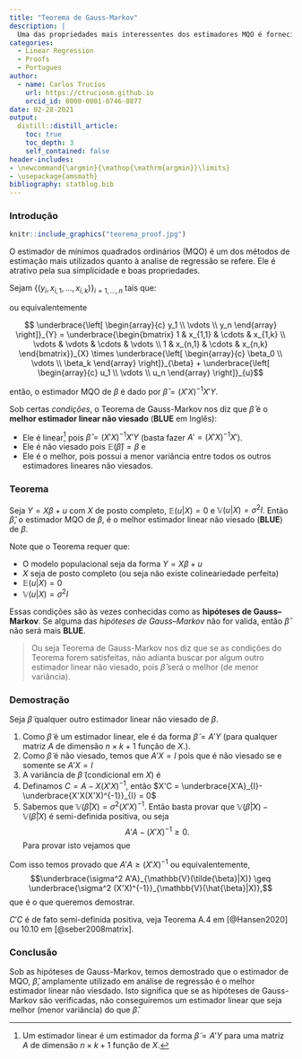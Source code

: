 ```yaml
---
title: "Teorema de Gauss-Markov"
description: |
  Uma das propriedades mais interessentes dos estimadores MQO é fornecida pelo Teorema de Gauss-Markov. Neste post discutimos a importância, significado e fornecemos uma demostração passo a passo do Teorema.
categories:
  - Linear Regression
  - Proofs
  - Portugues 
author:
  - name: Carlos Trucíos
    url: https://ctruciosm.github.io
    orcid_id: 0000-0001-8746-8877
date: 02-28-2021
output:
  distill::distill_article:
    toc: true
    toc_depth: 3
    self_contained: false
header-includes:
- \newcommand{\argmin}{\mathop{\mathrm{argmin}}\limits}
- \usepackage{amsmath}
bibliography: statblog.bib
---
```



### Introdução


```r
knitr::include_graphics("teorema_proof.jpg")
```


O estimador de mínimos quadrados ordinários (MQO) é um dos métodos de estimação mais utilizados quanto à analise de regressão se refere. Ele é atrativo pela sua simplicidade e boas propriedades. 


Sejam $\{(y_i, x_{i,1}, \ldots, x_{i,k})  \}_{i=1, \ldots, n}$ tais que: 


\begin{align}
\begin{split}\label{eq:1}
    y_1 &= \beta_0 + \beta_1 x_{1,1}  + \cdots + \beta_k x_{1,k} + u_1 \\
    \vdots \\
    y_n &= \beta_0 + \beta_1 x_{n,1}  + \cdots + \beta_k x_{n,k} + u_n \\
\end{split}
\end{align}

ou equivalentemente

$$ \underbrace{\left[ \begin{array}{c} y_1 \\ \vdots \\ y_n \end{array} \right]}_{Y} = \underbrace{\begin{bmatrix} 
1 & x_{1,1} & \cdots & x_{1,k} \\ 
\vdots & \vdots & \cdots & \vdots \\ 
1 & x_{n,1} & \cdots & x_{n,k} \end{bmatrix}}_{X} \times \underbrace{\left[ \begin{array}{c} \beta_0 \\ \vdots \\ \beta_k \end{array} \right]}_{\beta} + \underbrace{\left[ \begin{array}{c} u_1 \\ \vdots \\ u_n \end{array} \right]}_{u}$$

então, o estimador MQO de $\beta$ é dado por $\hat{\beta} = (X'X)^{-1}X'Y$. 



Sob certas *condições*, o Teorema de Gauss-Markov nos diz que $\hat{\beta}$ é o **melhor estimador linear não viesado** (**BLUE** em Inglês):

- Ele é linear^[Um estimador linear é um estimador da forma $\tilde{\beta} = A'Y$ para uma matriz $A$ de dimensão $n \times k+1$ função de $X$.] pois $\hat{\beta} = (X'X)^{-1}X'Y$ (basta fazer $A' = (X'X)^{-1}X'$).
- Ele é não viesado pois $\mathbb{E}(\hat{\beta}) = \beta$ e
- Ele é o melhor, pois possui a menor variância entre todos os outros estimadores lineares não viesados.



### Teorema


Seja $Y = X \beta + u$ com $X$ de posto completo, $\mathbb{E}(u|X) = 0$ e $\mathbb{V}(u|X) = \sigma^2 I$. Então $\hat{\beta}$, o estimador MQO de $\beta$, é o melhor estimador linear não viesado (**BLUE**) de $\beta$.


Note que o Teorema requer que:

- O modelo populacional seja da forma $Y = X \beta + u$ 
- $X$ seja de posto completo (ou seja não existe colineariedade perfeita)
- $\mathbb{E}(u|X) = 0$
- $\mathbb{V}(u|X) = \sigma^2 I$

Essas condições são às vezes conhecidas como as **hipóteses de Gauss--Markov**. Se alguma das *hipóteses de Gauss--Markov* não for valida, então $\hat{\beta}$ não será mais **BLUE**.



> Ou seja  Teorema de Gauss-Markov nos diz que se as condições do Teorema forem satisfeitas, não adianta buscar por algum outro estimador linear não viesado, pois $\hat{\beta}$ será o melhor (de menor variância).


### Demostração

Seja $\tilde{\beta}$ qualquer outro estimador linear não viesado de $\beta$.

1. Como $\tilde{\beta}$ é um estimador linear, ele é da forma $\tilde{\beta} = A'Y$ (para qualquer matriz $A$ de dimensão $n \times k+1$ função de $X$.).
2. Como $\tilde{\beta}$ é não viesado, temos que $A'X = I$ pois \begin{equation}
\begin{aligned}
\mathbb{E}(\tilde{\beta} | X)  & =  \mathbb{E}(A'Y | X)\\
                      & =  \mathbb{E}(A' (X\beta + u) | X) \\
                      & =  \mathbb{E}(A'X\beta|X) + \mathbb{E}(u|X) \\
                      & =  \mathbb{E}(A'X\beta|X) \quad \text{pois } \mathbb{E}(u|X) = 0 \\
                      & =  A'X \beta, 
\end{aligned}
\end{equation} que é não viesado se e somente se $A'X = I$
3. A variância de $\tilde{\beta}$ (condicional em $X$) é \begin{equation}
\begin{aligned}
\mathbb{V}(\tilde{\beta}|X) & =  \mathbb{V}(A'Y|X) \\
                   & =  A'\mathbb{V}(Y|X)A \\
                   & =  A'\mathbb{V}(X \beta + u|X)A \\
                   & =  A'\mathbb{V}(u|X)A \\
                   & =  A'\sigma^2 I A \\
                   & =  \sigma^2 A'A \\
\end{aligned}
\end{equation}
4. Definamos $C = A - X(X'X)^{-1}$, então $X'C = \underbrace{X'A}_{I}-\underbrace{X'X(X'X)^{-1}}_{I} = 0$
5. Sabemos que $\mathbb{V}(\hat{\beta}|X) = \sigma^2 (X'X)^{-1}$. Então basta provar que $\mathbb{V}(\tilde{\beta}|X) - \mathbb{V}(\hat{\beta}|X)$ é semi-definida positiva, ou seja $$A'A-(X'X)^{-1} \geq 0.$$ Para provar isto vejamos que \begin{equation}
\begin{aligned}
A'A-(X'X)^{-1} & =  [C+X(X'X)^{-1}]'[C+X(X'X)^{-1}] -(X'X)^{-1} \\
               & =  [C'+ (X'X)^{-1} X'] [C+X(X'X)^{-1}] -(X'X)^{-1} \\
               & =  C'C +  \underbrace{C' X}_{0}(X'X)^{-1} + (X'X)^{-1} \underbrace{X'C}_{0} \\ &  + (X'X)^{-1} \underbrace{X' X(X'X)^{-1}}_{I} -(X'X)^{-1}\\
               & =  C'C + (X'X)^{-1} -(X'X)^{-1} \\
               & =  C'C \geq 0.\\
\end{aligned}
\end{equation}

Com isso temos provado que $A'A \geq (X'X)^{-1}$ ou equivalentemente, $$\underbrace{\sigma^2 A'A}_{\mathbb{V}(\tilde{\beta}|X)} \geq \underbrace{\sigma^2 (X'X)^{-1}}_{\mathbb{V}(\hat{\beta}|X)},$$ que é o que queremos demostrar.

<aside>
$C'C$ é de fato semi-definida positiva, veja Teorema A.4 em [@Hansen2020] ou 10.10 em [@seber2008matrix].
</aside>


### Conclusão

Sob as hipóteses de Gauss-Markov, temos demostrado que o estimador de MQO, $\hat{\beta}$, amplamente utilizado em análise de regressão é o melhor estimador linear não viesdado. Isto significa que se as hipóteses de Gauss-Markov são verificadas, não conseguiremos um estimador linear que seja melhor (menor variância) do que $\hat{\beta}$.
